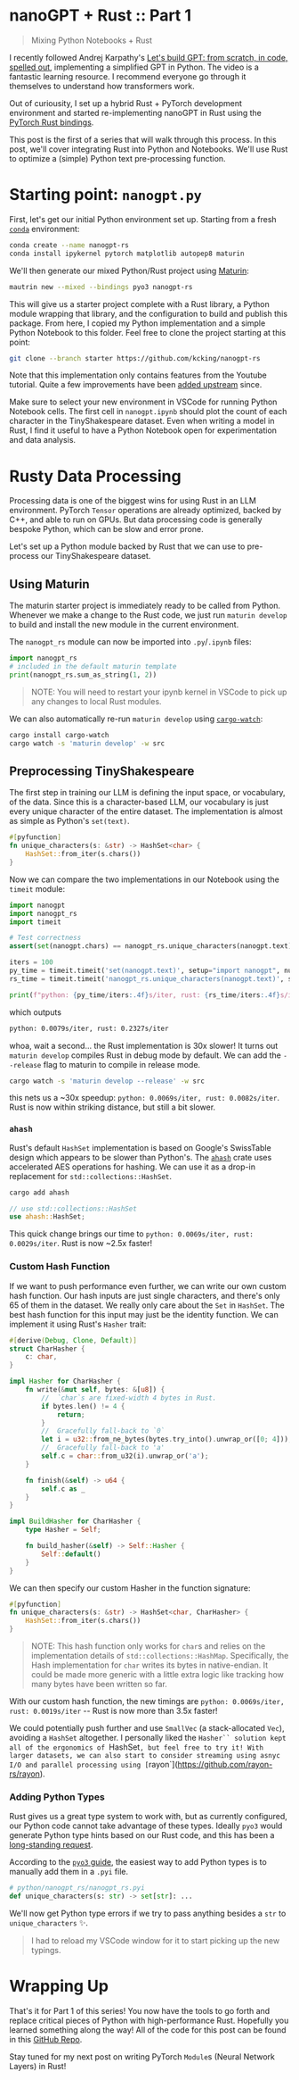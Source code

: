 # nanoGPT + Rust :: Part 1

> Mixing Python Notebooks + Rust

I recently followed Andrej Karpathy's [Let's build GPT: from scratch, in code,
spelled out](https://www.youtube.com/watch?v=kCc8FmEb1nY), implementing a
simplified GPT in Python. The video is a fantastic learning resource. I
recommend everyone go through it themselves to understand how transformers work.

Out of curiousity, I set up a hybrid Rust + PyTorch development environment and
started re-implementing nanoGPT in Rust using the [PyTorch Rust
bindings](https://github.com/LaurentMazare/tch-rs).

This post is the first of a series that will walk through this process. In this
post, we'll cover integrating Rust into Python and Notebooks. We'll use Rust to
optimize a (simple) Python text pre-processing function.

# Starting point: `nanogpt.py`

First, let's get our initial Python environment set up. Starting from a fresh
[`conda`](https://conda.io) environment:

```bash
conda create --name nanogpt-rs
conda install ipykernel pytorch matplotlib autopep8 maturin
```

We'll then generate our mixed Python/Rust project using [Maturin](https://www.maturin.rs):

```bash
mautrin new --mixed --bindings pyo3 nanogpt-rs
```

This will give us a starter project complete with a Rust library, a Python
module wrapping that library, and the configuration to build and publish this
package. From here, I copied my Python implementation and a simple Python
Notebook to this folder. Feel free to clone the project starting at this point:

```bash
git clone --branch starter https://github.com/kcking/nanogpt-rs
```

Note that this implementation only contains features from the Youtube tutorial.
Quite a few improvements have been [added
upstream](https://github.com/karpathy/nanoGPT/commits/master) since.

Make sure to select your new environment in VSCode for running
Python Notebook cells. The first cell in `nanogpt.ipynb` should plot the count of each
character in the TinyShakespeare dataset. Even when writing a model in Rust, I
find it useful to have a Python Notebook open for experimentation and data
analysis.

# Rusty Data Processing

Processing data is one of the biggest wins for using Rust in an LLM environment.
PyTorch `Tensor` operations are already optimized, backed by C++, and able to
run on GPUs. But data processing code is generally bespoke Python, which can be
slow and error prone.

Let's set up a Python module backed by Rust that we can use to pre-process our
TinyShakespeare dataset.

## Using Maturin

The maturin starter project is immediately ready to be called from Python.
Whenever we make a change to the Rust code, we just run `maturin develop` to build
and install the new module in the current environment.

The `nanogpt_rs` module can now be imported into `.py`/`.ipynb` files:

```py
import nanogpt_rs
# included in the default maturin template
print(nanogpt_rs.sum_as_string(1, 2))
```

> NOTE: You will need to restart your ipynb kernel in VSCode to pick up any
> changes to local Rust modules.

We can also automatically re-run `maturin develop` using
[`cargo-watch`](https://github.com/watchexec/cargo-watch):

```bash
cargo install cargo-watch
cargo watch -s 'maturin develop' -w src
```

## Preprocessing TinyShakespeare

The first step in training our LLM is defining the input space, or vocabulary,
of the data. Since this is a character-based LLM, our vocabulary is just every
unique character of the entire dataset. The implementation is almost as simple
as Python's `set(text)`.

```rust
#[pyfunction]
fn unique_characters(s: &str) -> HashSet<char> {
    HashSet::from_iter(s.chars())
}
```

Now we can compare the two implementations in our Notebook using the `timeit`
module:

```py
import nanogpt
import nanogpt_rs
import timeit

# Test correctness
assert(set(nanogpt.chars) == nanogpt_rs.unique_characters(nanogpt.text))

iters = 100
py_time = timeit.timeit('set(nanogpt.text)', setup="import nanogpt", number=iters)
rs_time = timeit.timeit('nanogpt_rs.unique_characters(nanogpt.text)', setup="import nanogpt, nanogpt_rs", number=iters)

print(f"python: {py_time/iters:.4f}s/iter, rust: {rs_time/iters:.4f}s/iter")
```

which outputs

```bash
python: 0.0079s/iter, rust: 0.2327s/iter
```

whoa, wait a second... the Rust implementation is 30x slower! It turns out
`maturin develop` compiles Rust in debug mode by default. We can add the
`--release` flag to maturin to compile in release mode.

```bash
cargo watch -s 'maturin develop --release' -w src
```

this nets us a ~30x speedup: `python: 0.0069s/iter, rust: 0.0082s/iter`. Rust
is now within striking distance, but still a bit slower.

### `ahash`

Rust's default `HashSet` implementation is based on Google's SwissTable design
which appears to be slower than Python's. The
[`ahash`](https://github.com/tkaitchuck/ahash) crate uses accelerated AES
operations for hashing. We can use it as a drop-in replacement for
`std::collections::HashSet`.

```bash
cargo add ahash
```

```rust
// use std::collections::HashSet
use ahash::HashSet;
```

This quick change brings our time to `python: 0.0069s/iter, rust: 0.0029s/iter`.
Rust is now ~2.5x faster!

### Custom Hash Function

If we want to push performance even further, we can write our own custom hash
function. Our hash inputs are just single characters, and there's only 65 of
them in the dataset. We really only care about the `Set` in `HashSet`. The best
hash function for this input may just be the identity function. We can implement
it using Rust's `Hasher` trait:

```rust
#[derive(Debug, Clone, Default)]
struct CharHasher {
    c: char,
}

impl Hasher for CharHasher {
    fn write(&mut self, bytes: &[u8]) {
        //  `char`s are fixed-width 4 bytes in Rust.
        if bytes.len() != 4 {
            return;
        }
        //  Gracefully fall-back to `0`
        let i = u32::from_ne_bytes(bytes.try_into().unwrap_or([0; 4]));
        //  Gracefully fall-back to 'a'
        self.c = char::from_u32(i).unwrap_or('a');
    }

    fn finish(&self) -> u64 {
        self.c as _
    }
}

impl BuildHasher for CharHasher {
    type Hasher = Self;

    fn build_hasher(&self) -> Self::Hasher {
        Self::default()
    }
}
```

We can then specify our custom Hasher in the function signature:

```rust
#[pyfunction]
fn unique_characters(s: &str) -> HashSet<char, CharHasher> {
    HashSet::from_iter(s.chars())
}
```

> NOTE: This hash function only works for `char`s and relies on the
> implementation details of `std::collections::HashMap`. Specifically, the Hash
> implementation for `char` writes its bytes in native-endian. It could be made
> more generic with a little extra logic like tracking how many bytes have been
> written so far.

With our custom hash function, the new timings are `python: 0.0069s/iter, rust:
0.0019s/iter` -- Rust is now more than 3.5x faster!

We could potentially push further and use `SmallVec` (a stack-allocated `Vec`),
avoiding a `HashSet` altogether. I personally liked the ` Hasher`` solution kept all
of the ergonomics of  `HashSet`, but feel free to try it! With larger datasets,
we can also start to consider streaming using asnyc I/O and parallel processing
using [`rayon`](https://github.com/rayon-rs/rayon).

### Adding Python Types

Rust gives us a great type system to work with, but as currently configured, our
Python code cannot take advantage of these types. Ideally `pyo3` would generate
Python type hints based on our Rust code, and this has been a [long-standing
request](https://github.com/PyO3/pyo3/issues/510).

According to the [`pyo3`
guide](https://pyo3.rs/v0.17.3/python_typing_hints#pytyped-requirement), the
easiest way to add Python types is to manually add them in a `.pyi` file.

```py
# python/nanogpt_rs/nanogpt_rs.pyi
def unique_characters(s: str) -> set[str]: ...
```

We'll now get Python type errors if we try to pass anything besides a `str` to
`unique_characters` ✨.

> I had to reload my VSCode window for it to start picking up the new typings.

# Wrapping Up

That's it for Part 1 of this series! You now have the tools to go forth and
replace critical pieces of Python with high-performance Rust. Hopefully you
learned something along the way! All of the code for this post can be found in
this [GitHub Repo](https://github.com/kcking/nanogpt-rs).

Stay tuned for my next post on writing PyTorch `Module`s (Neural Network Layers) in Rust!
